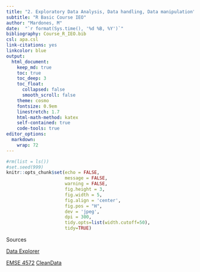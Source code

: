 ```yaml
---
title: "2. Exploratory Data Analysis, Data handling, Data manipulation"
subtitle: "R Basic Course IEO"
author: "Mardones, M"
date:  "`r format(Sys.time(), '%d %B, %Y')`"
bibliography: Course_R_IEO.bib
csl: apa.csl
link-citations: yes
linkcolor: blue
output:
  html_document:
    keep_md: true
    toc: true
    toc_deep: 3
    toc_float:
      collapsed: false
      smooth_scroll: false
    theme: cosmo
    fontsize: 0.9em
    linestretch: 1.7
    html-math-method: katex
    self-contained: true
    code-tools: true
editor_options: 
  markdown: 
    wrap: 72
---
```


```r
#rm(list = ls())
#set.seed(999)
knitr::opts_chunk$set(echo = FALSE,
                      message = FALSE,
                      warning = FALSE,
                      fig.height = 3,
                      fig.width = 5,
                      fig.align = 'center',
                      fig.pos = "H",
                      dev = 'jpeg',
                      dpi = 300,
                      tidy.opts=list(width.cutoff=50), 
                      tidy=TRUE)
```



Sources

[Data Explorer](https://cran.r-project.org/web/packages/DataExplorer/vignettes/dataexplorer-intro.html)

[EMSE 4572](https://eda.seas.gwu.edu/2022-Fall/class/1-getting-started.html)
[CleanData](https://www.jumpingrivers.com/blog/best-practices-data-cleaning-r/)